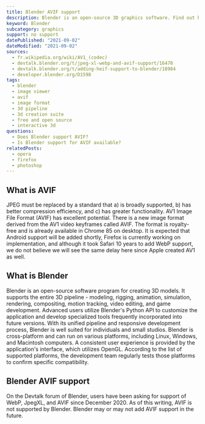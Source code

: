 ```yaml
---
title: Blender AVIF support
description: Blender is an open-source 3D graphics software. Find out how you can use AVIF images in Blender.
keyword: Blender
subcategory: graphics
support: no support
datePublished: "2021-09-02"
dateModified: "2021-09-02"
sources:
  - fr.wikipedia.org/wiki/AV1_(codec)
  - devtalk.blender.org/t/jpeg-xl-webp-and-avif-support/16470
  - devtalk.blender.org/t/adding-heif-support-to-blender/18984
  - developer.blender.org/D1598
tags:
  - blender
  - image viewer
  - avif
  - image format
  - 3d pipeline
  - 3d creation suite
  - free and open source
  - interactive 3d
questions:
  - Does Blender support AVIF?
  - Is Blender support for AVIF available?
relatedPosts:
  - opera
  - firefox
  - photoshop
---
```


## What is AVIF

JPEG must be replaced by a standard that a) is broadly supported, b) has better compression efficiency, and c) has greater functionality. AV1 Image File Format (AVIF) has excellent potential. There is a new image format derived from the AV1 video keyframes called AVIF. The format is royalty-free and is already available in Chrome 85 on desktop. It is expected that Android support will be added shortly, Firefox is currently working on implementation, and although it took Safari 10 years to add WebP support, we do not believe we will see the same delay here since Apple created AV1 as well.

## What is Blender

Blender is an open-source software program for creating 3D models. It supports the entire 3D pipeline - modeling, rigging, animation, simulation, rendering, compositing, motion tracking, video editing, and game development. Advanced users utilize Blender's Python API to customize the application and develop specialized tools frequently incorporated into future versions. With its unified pipeline and responsive development process, Blender is well suited for individuals and small studios. Blender is cross-platform and can run on various platforms, including Linux, Windows, and Macintosh computers. A consistent user experience is provided by the application's interface, which utilizes OpenGL. According to the list of supported platforms, the development team regularly tests those platforms to confirm specific compatibility.

## Blender AVIF support

On the Devtalk forum of Blender, users have been asking for support of WebP, JpegXL, and AVIF since December 2020. As of this writing, AVIF is not supported by Blender. Blender may or may not add AVIF support in the future.
